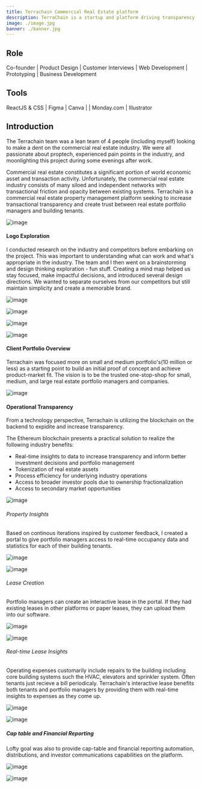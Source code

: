 ```yaml
---
title: Terrachain Commercial Real Estate platform
description: TerraChain is a startup and platform driving transparency, efficiency, and cost savings for commercial real estate owners by removing many of the existing inefficiencies in key processes.
image: ./image.jpg
banner: ./banner.jpg
---
```


## Role

Co-founder   |   Product Design    |   Customer Interviews   |   Web Development   |   Prototyping   |   Business Development




## Tools

ReactJS & CSS   |   Figma   |   Canva   |   |   Monday.com   |   Illustrator  



## Introduction
The Terrachain team was a lean team of 4 people (including myself) looking to make a dent on the commercial real estate industry. We were all passionate about proptech, experienced pain points in the industry, and moonlighting this project during some evenings after work. 


Commercial real estate constitutes a significant portion of world economic asset and transaction activity. Unfortunately, the commercial real estate industry consists of many siloed and independent networks with transactional friction and opacity between existing systems. Terrachain is a commercial real estate property management platform seeking to increase transactional transparency and create trust between real estate portfolio managers and building tenants.
<Row>
<Col>


![image](./terrachain.png)

</Col>
</Row>


#### Logo Exploration
I conducted research on the industry and competitors before embarking on the project. This was important to understanding what can work and what's appropriate in the industry.  The team and I then went on a brainstorming and design thinking exploration - fun stuff. Creating a mind map helped us stay focused, make impactful decisions, and introduced several design directions. We wanted to separate ourselves from our competitors but still maintain simplicity and create a memorable brand. 
<Row>
<Col>

![image](./logo-explorations.png)

</Col>

<Col>

![image](./logo-explorations-03.png)

</Col>

<Col>

![image](./logo-explorations-02.png)

</Col>
</Row>

<Row>
<Col>

![image](./logo-colors.png)

</Col>
</Row>


#### Client Portfolio Overview
Terrachain was focused more on small and medium portfolio's(10 million or less) as a starting point to build an initial proof of concept and achieve product-market fit. The vision is to be the trusted one-stop-shop for small, medium, and large real estate portfolio managers and companies.

<Row>
<Col>

![image](./dashboard0.png)

</Col>
</Row>

#### Operational Transparency
From a technology perspective, Terrachain is utilizing the blockchain on the backend to expidite and increase transparency. 

The Ethereum blockchain presents a practical solution to realize the following industry benefits:

- Real-time insights to data to increase transparency and inform better investment decisions and portfolio management
- Tokenization of real estate assets
- Process efficiency for underlying industry operations
- Access to broader investor pools due to ownership fractionalization
- Access to secondary market opportunities

<Row>
<Col>

![image](./dashboard.png)

</Col>
</Row>

###### Property Insights
Based on continous iterations inspired by customer feedback, I created a portal to give portfolio managers access to real-time occupancy data and statistics for each of their building tenants.
<Row>
<Col>

![image](./dashboard1.png)

</Col>
<Col>

![image](./dashboard2.png)

</Col>
</Row>

###### Lease Creation
Portfolio managers can create an interactive lease in the portal. If they had existing leases in other platforms or paper leases, they can upload them into our software. 
<Row>
<Col>

![image](./create-lease.png)

</Col>
<Col>

![image](./create-lease2.png)

</Col>
</Row>


###### Real-time Lease Insights
Operating expenses customarily include repairs to the building including core building systems such the HVAC, elevators and sprinkler system. Often tenants just recieve a bill periodicaly. Terrachain's interactive lease  benefits both tenants and portfolio managers by providing them with real-time insights to expenses as they come up.
<Row>
<Col>

![image](./view-lease.png)

</Col>
<Col>

![image](./view-lease2.png)

</Col>
</Row>

##### Cap table and Financial Reporting
Lofty goal was also to provide cap-table and financial reporting automation, distributions, and investor communications capabilities on the platform.
<Row>
<Col>

![image](./investor-dashboard.png)

</Col>

<Col>

![image](./cap-table.png)

</Col>
</Row>